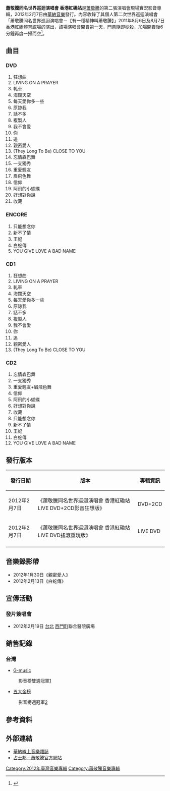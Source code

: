 {{Infobox Album
| Name = 蕭敬騰同名世界巡迴演唱會 香港紅磡站
| Original_name = 
| Type = 現場專輯
| Longtype =
| Artist = [[蕭敬騰|蕭敬騰]]
| Cover = Jam Concert HK Live Cover A.jpg
| Released = 2012年2月7日
| Recorded = 
| Genre = [[華語流行音樂|華語流行音樂]]
| Length = 
| Label = [[華納音樂|華納音樂]]
| Producer = 
| Reviews = 
| Last album = [[狂想曲_(蕭敬騰專輯)|狂想曲]]<br>(2011)
| This album = '''蕭敬騰同名世界巡迴演唱會 香港紅磡站'''<br>(2012)
| Next album = [[Mr._Jazz_A_Song_For_You(蕭敬騰專輯)|Mr. Jazz_A Song For You]]<br>(2012)
}}

'''蕭敬騰同名世界巡迴演唱會 香港紅磡站'''是[[蕭敬騰|蕭敬騰]]的第二張演唱會現場實況影音專輯，2012年2月7日由[[華納音樂|華納音樂]]發行。內容收錄了其個人第二次世界巡迴演唱會「蕭敬騰同名世界巡迴演唱會－【有一種精神叫蕭敬騰】」2011年8月6日及8月7日[[香港|香港]][[紅磡體育館|紅磡體育館]]場的演出，該場演唱會開賣第一天，門票隨即秒殺，加場開賣後6分鐘再度一掃而空<ref>{{Cite web |url=http://ent.yxlady.com/201106/223189.shtml |title=蕭敬騰重金續約華納 新人王劍指全亞洲 |accessdate=2012-02-26 |archive-date=2012-05-11 |archive-url=https://web.archive.org/web/20120511031402/http://ent.yxlady.com/201106/223189.shtml |dead-url=no }}</ref>。


==曲目==

===DVD===
#狂想曲
#LIVING ON A PRAYER
#軋車
#海闊天空
#每天愛你多一些
#原諒我
#話不多
#複製人
#我不會愛
#你
#追
#親密愛人
#(They Long To Be) CLOSE TO YOU
#忘情森巴舞
#一支獨秀
#重愛輕友
#眉飛色舞
#信仰
#阿飛的小蝴蝶
#好想對你說
#收藏

===ENCORE ===
#只能想念你
#新不了情
#王妃
#白蛇傳
#YOU GIVE LOVE A BAD NAME

===CD1===
#狂想曲
#LIVING ON A PRAYER
#軋車
#海闊天空
#每天愛你多一些
#原諒我
#話不多
#複製人
#我不會愛
#你
#追
#親密愛人
#(They Long To Be) CLOSE TO YOU

===CD2=== 
#忘情森巴舞
#一支獨秀
#重愛輕友+眉飛色舞
#信仰
#阿飛的小蝴蝶
#好想對你說
#收藏
#只能想念你
#新不了情
#王妃
#白蛇傳
#YOU GIVE LOVE A BAD NAME

==發行版本==
{| class="wikitable"
|-
!發行日期!!版本!!專輯資訊
|-
|2012年2月7日
|《蕭敬騰同名世界巡迴演唱會 香港紅磡站LIVE DVD+2CD影音狂想版》
|DVD+2CD
|-
|2012年2月7日
|《蕭敬騰同名世界巡迴演唱會 香港紅磡站LIVE DVD搖滾重現版》
|LIVE DVD 
|-
|}

==音樂錄影帶==
*2012年1月30日《親密愛人》
*2012年2月13日《白蛇傳》

==宣傳活動==
=== 發片簽唱會 ===
*2012年2月19日 [[台北|台北]] [[西門町|西門町]]聯合醫院廣場

==銷售記錄==
===台灣===
*[[G-music|G-music]]
:影音榜雙週冠軍[http://www.g-music.com.tw/GMusicBillboard6.aspx] {{WebCite|url=https://www.webcitation.org/6Jd8PnzUQ?url=http://www.g-music.com.tw/GMusicBillboard6.aspx |date=20130914155710 |dateformat=iso }}
*[https://web.archive.org/web/20130925131747/http://www.5music.com.tw/cdtop.asp 五大金榜]
:影音榜週冠軍[https://web.archive.org/web/20100310194034/http://www.5music.com.tw/CDTop.asp?top=3]

==參考資料==
{{reflist|1}}
==外部連結==
*[http://www.warnermusic.com.tw/ 華納線上音樂雜誌] {{Wayback|url=http://www.warnermusic.com.tw/ |date=20090729104306 }}
*[https://web.archive.org/web/20171001172445/http://www.jamsclub.net/blog.php 占士邦－蕭敬騰官方網站]

{{蕭敬騰}}

[[Category:2012年臺灣音樂專輯|Category:2012年臺灣音樂專輯]]
[[Category:蕭敬騰音樂專輯|Category:蕭敬騰音樂專輯]]